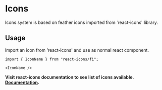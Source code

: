 
<Meta title="Design System/Foundation/Icons" />

# Icons

Icons system is based on feather icons imported from 'react-icons' library.

## Usage

Import an icon from 'react-icons' and use as normal react component.

`import { IconName } from "react-icons/fi";`

```
<IconName />
```

**Visit react-icons documentation to see list of icons available. [Documentation](https://react-icons.github.io/react-icons/icons?name=fi).**
